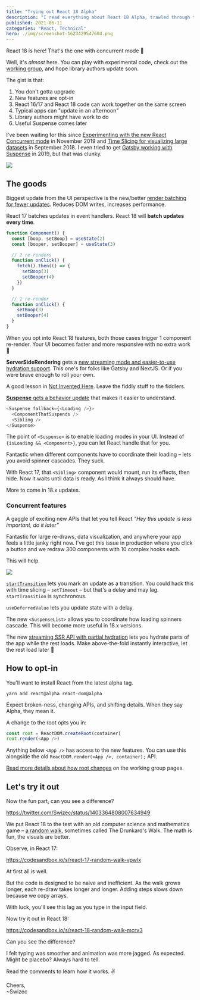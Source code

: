 ```yaml
---
title: "Trying out React 18 Alpha"
description: "I read everything about React 18 Alpha, trawled through the work group, and ran some experiments. Here's what you'll wanna know."
published: 2021-06-11
categories: "React, Technical"
hero: ./img/screenshot-1623429547604.png
---
```


React 18 is here! That's the one with concurrent mode 🥳

Well, it's _almost_ here. You can play with experimental code, check out the [working group](https://github.com/reactwg/react-18/discussions), and hope library authors update soon.

The gist is that:

1. You don't gotta upgrade
2. New features are opt-in
3. React 16/17 and React 18 code can work together on the same screen
4. Typical apps can "update in an afternoon"
5. Library authors might have work to do
6. Useful Suspense comes later

I've been waiting for this since [Experimenting with the new React Concurrent mode](https://swizec.com/blog/experimenting-with-the-new-react-concurrent-mode/) in November 2019 and [Time Slicing for visualizing large datasets](https://medium.com/@swizec/how-to-use-react-suspense-and-time-slicing-to-visualize-large-datasets-b35dd86d3756) in September 2018. I even tried to get [Gatsby working with Suspense](https://swizec.com/blog/towards-a-gatsbysuspense-proofofconcept/) in 2019, but that was clunky.

![](giphy:giddy)

## The goods

Biggest update from the UI perspective is the new/better [render batching for fewer updates](https://github.com/reactwg/react-18/discussions/21). Reduces DOM writes, increases performance.

React 17 batches updates in event handlers. React 18 will **batch updates every time**.

```javascript
function Component() {
  const [boop, setBoop] = useState(2)
  const [booper, setBooper] = useState(3)

  // 2 re-renders
  function onClick() {
    fetch().then(() => {
      setBoop(3)
      setBooper(4)
    })
  }

  // 1 re-render
  function onClick() {
    setBoop(3)
    setBooper(4)
  }
}
```

When you opt into React 18 features, both those cases trigger 1 component re-render. Your UI becomes faster and more responsive with no extra work 🤘

**ServerSideRendering** gets a [new streaming mode and easier-to-use hydration support](https://github.com/reactwg/react-18/discussions/22). This one's for folks like Gatsby and NextJS. Or if you were brave enough to roll your own.

A good lesson in [Not Invented Here](https://en.wikipedia.org/wiki/Not_invented_here). Leave the fiddly stuff to the fiddlers.

[**Suspense** gets a behavior update](https://github.com/reactwg/react-18/discussions/7) that makes it easier to understand.

```javascript
<Suspense fallback={<Loading />}>
  <ComponentThatSuspends />
  <Sibling />
</Suspense>
```

The point of `<Suspense>` is to enable loading modes in your UI. Instead of `{isLoading && <Component>}`, you can let React handle that for you.

Fantastic when different components have to coordinate their loading – lets you avoid spinner cascades. They suck.

With React 17, that `<Sibling>` component would mount, run its effects, then hide. Now it waits until data is ready. As I think it always should have.

More to come in 18.x updates.

### Concurrent features

A gaggle of exciting new APIs that let you tell React _"Hey this update is less important, do it later"_

Fantastic for large re-draws, data visualization, and anywhere your app feels a little janky right now. I've got this issue in production where you click a button and we redraw 300 components with 10 complex hooks each.

This will help.

![](giphy:giddy)

[`startTransition`](https://github.com/reactwg/react-18/discussions/41) lets you mark an update as a transition. You could hack this with time slicing – `setTimeout` – but that's a delay and may lag. `startTransition` is synchronous.

`useDeferredValue` lets you update state with a delay.

The new `<SuspenseList>` allows you to coordinate how loading spinners cascade. This will become more useful in 18.x versions.

The new [streaming SSR API with partial hydration](https://github.com/reactwg/react-18/discussions/37) lets you hydrate parts of the app while the rest loads. Make above-the-fold instantly interactive, let the rest load later 🤞

## How to opt-in

You'll want to install React from the latest alpha tag.

```
yarn add react@alpha react-dom@alpha
```

Expect broken-ness, changing APIs, and shifting details. When they say Alpha, they mean it.

A change to the root opts you in:

```javascript
const root = ReactDOM.createRoot(container)
root.render(<App />)
```

Anything below `<App />` has access to the new features. You can use this alongside the old `ReactDOM.render(<App />, container);` API.

[Read more details about how root changes](https://github.com/reactwg/react-18/discussions/5) on the working group pages.

## Let's try it out

Now the fun part, can you see a difference?

https://twitter.com/Swizec/status/1403364808007634949

We put React 18 to the test with an old computer science and mathematics game – [a random walk](https://en.wikipedia.org/wiki/Random_walk), sometimes called The Drunkard's Walk. The math is fun, the visuals are better.

Observe, in React 17:

https://codesandbox.io/s/react-17-random-walk-vpwlx

At first all is well.

But the code is designed to be naive and inefficient. As the walk grows longer, each re-draw takes longer and longer. Adding steps slows down because we copy arrays.

With luck, you'll see this lag as you type in the input field.

Now try it out in React 18:

https://codesandbox.io/s/react-18-random-walk-mcrv3

Can you see the difference?

I felt typing was smoother and animation was more jagged. As expected. Might be placebo? Always hard to tell.

Read the comments to learn how it works. ✌️

Cheers,<br/>
~Swizec
